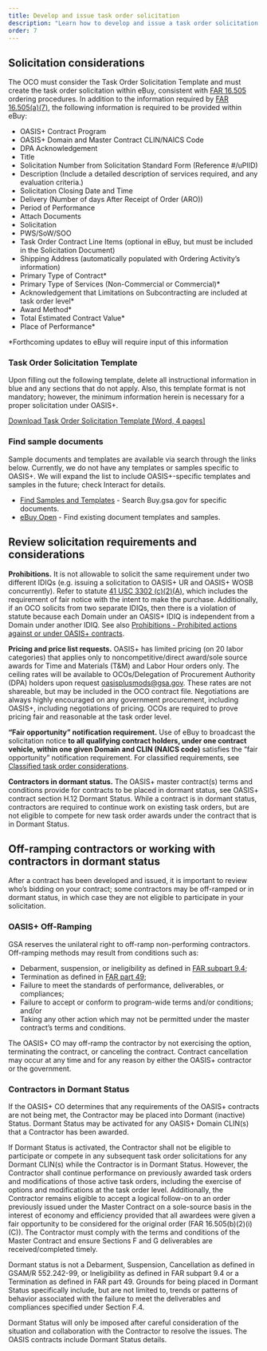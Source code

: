 ```yaml
---
title: Develop and issue task order solicitation
description: "Learn how to develop and issue a task order solicitation: how to use the task order solicitation template, requirements and considerations, off-ramping contractors, and dormant contractors."
order: 7
---
```


## Solicitation considerations
The OCO must consider the Task Order Solicitation Template  and must create the task order solicitation within eBuy, consistent with [FAR 16.505](https://www.acquisition.gov/far/16.505) ordering procedures. 
In addition to the information required by [FAR 16.505(a)(7)](https://www.acquisition.gov/far/16.505), the following information is required to be provided within eBuy:

- OASIS+ Contract Program
- OASIS+ Domain and Master Contract CLIN/NAICS Code
- DPA Acknowledgement
- Title
- Solicitation Number from Solicitation Standard Form (Reference #/uPIID)
- Description (Include a detailed description of services required, and any evaluation criteria.)
- Solicitation Closing Date and Time
- Delivery (Number of days After Receipt of Order (ARO))
- Period of Performance
- Attach Documents
- Solicitation
- PWS/SoW/SOO
- Task Order Contract Line Items (optional in eBuy, but must be included in the Solicitation Document)
- Shipping Address (automatically populated with Ordering Activity’s information)
- Primary Type of Contract*
- Primary Type of Services (Non-Commercial or Commercial)*
- Acknowledgement that Limitations on Subcontracting are included at task order level*
- Award Method*
- Total Estimated Contract Value*
- Place of Performance*

*Forthcoming updates to eBuy will require input of this information

### Task Order Solicitation Template

Upon filling out the following template, delete all instructional information in blue and any sections that do not apply. Also, this template format is not mandatory; however, the minimum information herein is necessary for a proper solicitation under OASIS+.

[Download Task Order Solicitation Template [Word, 4 pages]](/files//Task%20Order%20Solicitation%20Template%20.docx)

### Find sample documents

Sample documents and templates are available via search through the links below. Currently, we do not have any templates or samples specific to OASIS+.  We will expand the list to include OASIS+-specific templates and samples in the future; check Interact for details.

- [Find Samples and Templates](https://buy.gsa.gov/find-samples-templates-tips?sort_by=title&sort_order=asc&page=1) - Search Buy.gsa.gov for specific documents.
- [eBuy Open](https://www.ebuy.gsa.gov/ebuyopen/) - Find existing document templates and samples.

## Review solicitation requirements and considerations

**Prohibitions.** It is not allowable to solicit the same requirement under two different IDIQs (e.g. issuing a solicitation to OASIS+ UR and OASIS+ WOSB concurrently). Refer to statute [41 USC 3302 (c)(2)(A)](https://uscode.house.gov/view.xhtml?req=(title:41%20section:3302%20edition:prelim)%20OR%20(granuleid:USC-prelim-title41-section3302)&f=treesort&edition=prelim&num=0&jumpTo=true), which includes the requirement of fair notice with the intent to make the purchase. Additionally, if an OCO solicits from two separate IDIQs, then there is a violation of statute because each Domain under an OASIS+ IDIQ is independent from a Domain under another IDIQ. See also [Prohibitions - Prohibited actions against or under OASIS+ contracts](/buyers-guide/research-contract-features/prohibitions/#prohibited-actions-against-or-under-oasis-contracts).

**Pricing and price list requests.** OASIS+ has limited pricing (on 20 labor categories) that applies only to noncompetitive/direct award/sole source awards for Time and Materials (T&M) and Labor Hour orders only. The ceiling rates will be available to OCOs/Delegation of Procurement Authority (DPA) holders upon request [oasisplusmods@gsa.gov](mailto:oasisplusmods@gsa.gov). These rates are not shareable, but may be included in the OCO contract file. Negotiations are always highly encouraged on any government procurement, including OASIS+, including negotiations of pricing. OCOs are required to prove pricing fair and reasonable at the task order level.

**“Fair opportunity” notification requirement.** Use of eBuy to broadcast the solicitation notice **to all qualifying contract holders, under one contract vehicle, within one given Domain and CLIN (NAICS code)** satisfies the “fair opportunity” notification requirement. For classified requirements, see [Classified task order considerations](/buyers-guide/research-contract-features/task-orders/#classified-task-order-considerations). 

**Contractors in dormant status.** The OASIS+ master contract(s) terms and conditions provide for contracts to be placed in dormant status, see OASIS+ contract section H.12 Dormant Status. While a contract is in dormant status, contractors are required to continue work on existing task orders, but are not eligible to compete for new task order awards under the contract that is in Dormant Status.

## Off-ramping contractors or working with contractors in dormant status 

After a contract has been developed and issued, it is important to review who’s bidding on your contract; some contractors may be off-ramped or in dormant status, in which case they are not eligible to participate in your solicitation.

### OASIS+ Off-Ramping
GSA reserves the unilateral right to off-ramp non-performing contractors. Off-ramping methods may result from conditions such as: 

- Debarment, suspension, or ineligibility as defined in [FAR subpart 9.4](https://www.acquisition.gov/far/subpart-9.4);
- Termination as defined in [FAR part 49](https://www.acquisition.gov/far/part-49);
- Failure to meet the standards of performance, deliverables, or compliances;
- Failure to accept or conform to program-wide terms and/or conditions; and/or
- Taking any other action which may not be permitted under the master contract’s terms and conditions.

The OASIS+ CO may off-ramp the contractor by not exercising the option, terminating the contract, or canceling the contract. Contract cancellation may occur at any time and for any reason by either the OASIS+ contractor or the government. 

### Contractors in Dormant Status

If the OASIS+ CO determines that any requirements of the OASIS+ contracts are not being met, the Contractor may be placed into Dormant (inactive) Status. Dormant Status may be activated for any OASIS+ Domain CLIN(s) that a Contractor has been awarded. 
 
If Dormant Status is activated, the Contractor shall not be eligible to participate or compete in any subsequent task order solicitations for any Dormant CLIN(s) while the Contractor is in Dormant Status.  However, the Contractor shall continue performance on previously awarded task orders and modifications of those active task orders, including the exercise of options and modifications at the task order level. Additionally, the Contractor remains eligible to accept a logical follow-on to an order previously issued under the Master Contract on a sole-source basis in the interest of economy and efficiency provided that all awardees were given a fair opportunity to be considered for the original order (FAR 16.505(b)(2)(i)(C)). The Contractor must comply with the terms and conditions of the Master Contract and ensure Sections F and G deliverables are received/completed timely.

Dormant status is not a Debarment, Suspension, Cancellation as defined in GSAM/R 552.242-99, or Ineligibility as defined in FAR subpart 9.4 or a Termination as defined in FAR part 49. Grounds for being placed in Dormant Status specifically include, but are not limited to, trends or patterns of behavior associated with the failure to meet the deliverables and compliances specified under Section F.4.

Dormant Status will only be imposed after careful consideration of the situation and collaboration with the Contractor to resolve the issues. The OASIS contracts include Dormant Status details.


